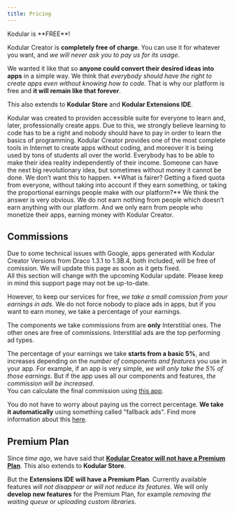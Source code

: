 ```yaml
---
title: Pricing
---
```



<Aside type="tip" title="How much does it cost?">Kodular is **FREE**!</Aside>    

Kodular Creator is **completely free of charge**. You can use it for whatever you want, and _we will never ask you to pay us for its usage_.

We wanted it like that so **anyone could convert their desired ideas into apps** in a simple way. We think that _everybody should have the right to create apps even without knowing how to code_. That is why our platform is free and **it will remain like that forever**.

This also extends to **Kodular Store** and **Kodular Extensions IDE**.

<Card title="Why this business model?">
    Kodular was created to providen accessible suite for everyone to learn and, later, professionally create apps. Due to this, we strongly believe learning to code has to be a right and nobody should have to pay in order to learn the basics of programming.  
    Kodular Creator provides one of the most complete tools in Internet to create apps without coding, and moreover it is being used by tons of students all over the world. Everybody has to be able to make their idea reality independently of their income. Someone can have the next big revolutionary idea, but sometimes without money it cannot be done.  
    We don’t want this to happen.  
    **What is fairer? Getting a fixed quota from everyone, without taking into account if they earn something, or taking the proportional earnings people make with our platform?** We think the answer is very obvious.  
    We do not earn nothing from people which doesn’t earn anything with our platform. And we only earn from people who monetize their apps, earning money with Kodular Creator.
</Card>

## Commissions

<Aside type="tip" title="Updated: 19 January 2019 - 02 May 2019">
    Due to some technical issues with Google, apps generated with Kodular Creator Versions from Draco 1.3.1 to 1.3B.4, both included, will be free of comission. We will update this page as soon as it gets fixed.
</Aside>

<Aside type="caution">
    All this section will change with the upcoming Kodular update. Please keep in mind this support
    page may not be up-to-date.
</Aside>

However, to keep our services for free, _we take a small comission from your earnings in ads_. We do not force nobody to place ads in apps, but if you want to earn money, we take a percentage of your earnings.

The components we take commissions from are **only** Interstitial ones. The other ones are free of commissions. Interstitial ads are the top performing ad types.

The percentage of your earnings we take **starts from a basic 5%**, and increases depending on the _number of components and features_ you use in your app. For example, if an app is very simple, _we will only take the 5% of those earnings_. But if the app uses all our components and features, _the commission will be increased_.  
You can calculate the final commission using [this app](https://play.google.com/store/apps/details?id=io.kodular.commission).

You do not have to worry about paying us the correct percentage. **We take it automatically** using something called "fallback ads". Find more information about this [here](https://community.kodular.io/t/new-commissions-system/27418/).

## Premium Plan

Since _time ago_, we have said that [**Kodular Creator will not have a Premium Plan**](https://community.kodular.io/t/premium-plan-nope/709). This also extends to **Kodular Store**.

But the **Extensions IDE will have a Premium Plan**. Currently available features _will not disappear or will not reduce its features_. We will only **develop new features** for the Premium Plan, for example _removing the waiting queue_ or _uploading custom libraries_.
